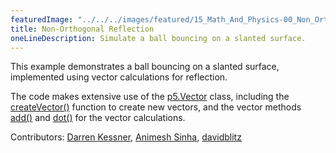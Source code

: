 ```yaml
---
featuredImage: "../../../images/featured/15_Math_And_Physics-00_Non_Orthogonal_Reflection-thumbnail.png"
title: Non-Orthogonal Reflection
oneLineDescription: Simulate a ball bouncing on a slanted surface.
---
```


This example demonstrates a ball bouncing on a slanted
surface, implemented using vector calculations for reflection.

The code makes extensive use of the 
<a href="https://p5js.org/reference/#/p5.Vector">p5.Vector</a>
class, including the 
<a href="https://p5js.org/reference/#/p5/createVector">createVector()</a> function to create new vectors,
and the vector methods
<a href="https://p5js.org/reference/#/p5.Vector/add">add()</a>
and
<a href="https://p5js.org/reference/#/p5.Vector/dot">dot()</a>
for the vector calculations.

Contributors: <a href="https://github.com/dkessner" target="_blank">Darren Kessner</a>, <a href="https://github.com/AnimeshSinha1309" target="_blank">Animesh Sinha</a>, <a href="https://github.com/davidblitz" target="_blank">davidblitz</a>
